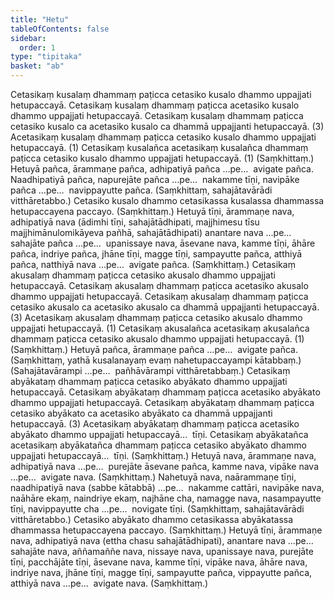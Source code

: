 ```yaml
---
title: "Hetu"
tableOfContents: false
sidebar:
  order: 1
type: "tipitaka"
basket: "ab"
---
```



<DynamicBreadcrumb />

<Division number="19">

<Paragraph number="2055">
Cetasikaṃ kusalaṃ dhammaṃ paṭicca cetasiko kusalo dhammo uppajjati hetupaccayā. Cetasikaṃ kusalaṃ dhammaṃ paṭicca acetasiko kusalo dhammo uppajjati hetupaccayā. Cetasikaṃ kusalaṃ dhammaṃ paṭicca cetasiko kusalo ca acetasiko kusalo ca dhammā uppajjanti hetupaccayā. (3)
</Paragraph>

<Paragraph number="2056">
Acetasikaṃ kusalaṃ dhammaṃ paṭicca cetasiko kusalo dhammo uppajjati hetupaccayā. (1)
</Paragraph>

<Paragraph number="2057">
Cetasikaṃ kusalañca acetasikaṃ kusalañca dhammaṃ paṭicca cetasiko kusalo dhammo uppajjati hetupaccayā. (1) (Saṃkhittaṃ.)
</Paragraph>

</Division>
<Division number="20">

<Paragraph number="2058">
Hetuyā pañca, ārammaṇe pañca, adhipatiyā pañca …pe…  avigate pañca.
</Paragraph>

<Paragraph number="2059">
Naadhipatiyā pañca, napurejāte pañca …pe…  nakamme tīṇi, navipāke pañca …pe…  navippayutte pañca. (Saṃkhittaṃ, sahajātavārādi vitthāretabbo.)
</Paragraph>

</Division>
<Division number="21">

<Paragraph number="2060">
Cetasiko kusalo dhammo cetasikassa kusalassa dhammassa hetupaccayena paccayo. (Saṃkhittaṃ.)
</Paragraph>

</Division>
<Division number="22">

<Paragraph number="2061">
Hetuyā tīṇi, ārammaṇe nava, adhipatiyā nava (ādimhi tīṇi, sahajātādhipati, majjhimesu tīsu majjhimānulomikāyeva pañhā, sahajātādhipati) anantare nava …pe…  sahajāte pañca …pe…  upanissaye nava, āsevane nava, kamme tīṇi, āhāre pañca, indriye pañca, jhāne tīṇi, magge tīṇi, sampayutte pañca, atthiyā pañca, natthiyā nava …pe…  avigate pañca. (Saṃkhittaṃ.)
</Paragraph>

</Division>
<Division number="23">

<Paragraph number="2062">
Cetasikaṃ akusalaṃ dhammaṃ paṭicca cetasiko akusalo dhammo uppajjati hetupaccayā. Cetasikaṃ akusalaṃ dhammaṃ paṭicca acetasiko akusalo dhammo uppajjati hetupaccayā. Cetasikaṃ akusalaṃ dhammaṃ paṭicca cetasiko akusalo ca acetasiko akusalo ca dhammā uppajjanti hetupaccayā. (3)
</Paragraph>

<Paragraph number="2063">
Acetasikaṃ akusalaṃ dhammaṃ paṭicca cetasiko akusalo dhammo uppajjati hetupaccayā. (1)
</Paragraph>

<Paragraph number="2064">
Cetasikaṃ akusalañca acetasikaṃ akusalañca dhammaṃ paṭicca cetasiko akusalo dhammo uppajjati hetupaccayā. (1) (Saṃkhittaṃ.)
</Paragraph>

</Division>
<Division number="24">

<Paragraph number="2065">
Hetuyā pañca, ārammaṇe pañca …pe…  avigate pañca. (Saṃkhittaṃ, yathā kusalanayaṃ evaṃ nahetupaccayampi kātabbaṃ.) (Sahajātavārampi …pe…  pañhāvārampi vitthāretabbaṃ.)
</Paragraph>

</Division>
<Division number="25">

<Paragraph number="2066">
Cetasikaṃ abyākataṃ dhammaṃ paṭicca cetasiko abyākato dhammo uppajjati hetupaccayā. Cetasikaṃ abyākataṃ dhammaṃ paṭicca acetasiko abyākato dhammo uppajjati hetupaccayā. Cetasikaṃ abyākataṃ dhammaṃ paṭicca cetasiko abyākato ca acetasiko abyākato ca dhammā uppajjanti hetupaccayā. (3)
</Paragraph>

<Paragraph number="2067">
Acetasikaṃ abyākataṃ dhammaṃ paṭicca acetasiko abyākato dhammo uppajjati hetupaccayā…  tīṇi.
</Paragraph>

<Paragraph number="2068">
Cetasikaṃ abyākatañca acetasikaṃ abyākatañca dhammaṃ paṭicca cetasiko abyākato dhammo uppajjati hetupaccayā…  tīṇi. (Saṃkhittaṃ.)
</Paragraph>

</Division>
<Division number="26">

<Paragraph number="2069">
Hetuyā nava, ārammaṇe nava, adhipatiyā nava …pe…  purejāte āsevane pañca, kamme nava, vipāke nava …pe…  avigate nava. (Saṃkhittaṃ.)
</Paragraph>

<Paragraph number="2070">
Nahetuyā nava, naārammaṇe tīṇi, naadhipatiyā nava (sabbe kātabbā) …pe…  nakamme cattāri, navipāke nava, naāhāre ekaṃ, naindriye ekaṃ, najhāne cha, namagge nava, nasampayutte tīṇi, navippayutte cha …pe…  novigate tīṇi. (Saṃkhittaṃ, sahajātavārādi vitthāretabbo.)
</Paragraph>

</Division>
<Division number="27">

<Paragraph number="2071">
Cetasiko abyākato dhammo cetasikassa abyākatassa dhammassa hetupaccayena paccayo. (Saṃkhittaṃ.)
</Paragraph>

</Division>
<Division number="28">

<Paragraph number="2072">
Hetuyā tīṇi, ārammaṇe nava, adhipatiyā nava (ettha chasu sahajātādhipati), anantare nava …pe…  sahajāte nava, aññamaññe nava, nissaye nava, upanissaye nava, purejāte tīṇi, pacchājāte tīṇi, āsevane nava, kamme tīṇi, vipāke nava, āhāre nava, indriye nava, jhāne tīṇi, magge tīṇi, sampayutte pañca, vippayutte pañca, atthiyā nava …pe…  avigate nava. (Saṃkhittaṃ.)
</Paragraph>
</Division>